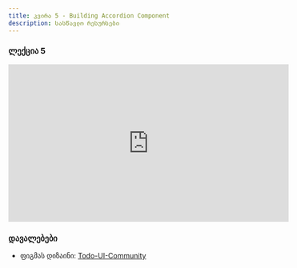 ```yaml
---
title: კვირა 5 - Building Accordion Component
description: სასწავლო რესურსები
---
```


### ლექცია 5
<iframe width="560" height="315"  src="https://www.youtube.com/watch?v=BJryMgX0Ork&ab_channel=BitCamp" title="YouTube video player" frameborder="0" allow="accelerometer; autoplay; clipboard-write; encrypted-media; gyroscope; picture-in-picture; web-share" allowfullscreen></iframe>

### დავალებები

- ფიგმას დიზაინი: [Todo-UI-Community](https://www.figma.com/file/SYvVOCG8qzk4FfKQThtc5e/Todo-UI-(Community)?type=design&mode=design)
